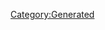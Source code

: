 {{Database/Music/MusicInfo
 |ID=110
 |Cov=111
 |Cd=1
 |Nam=105
 |Div=105
 |Ma=1
 |SerieId=1
 |SerieLogoId=1
 |WavId=111
 |VariationId=0
 |Dsc=105
 |Strt=10
 |ValkyrieBattle=1
 |ValkyrieIntro=1
 |ValkyrieIntroSky=1
 |DivaSolo=1
 |DivaMulti=5
 |Exp=1
}}
[[Category:Generated]]
